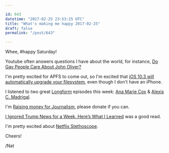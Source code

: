 ```yaml
---

id: 643
datetime: "2017-02-25 23:53:25 UTC"
title: "What's making me happy 2017-02-25"
draft: false
permalink: "/post/643"

---
```


Whee, #happy Saturday!


Youtube often answers questions I have about the world, for instance, [Do Gay People Care About John Oliver?](https://www.youtube.com/watch?v=IAFS1gwzTTs&feature=youtu.be)

I'm pretty excited for APFS to come out, so I'm excited that [iOS 10.3 will automatically upgrade your filesystem](https://arstechnica.com/apple/2017/01/ios-10-3-will-be-apples-first-update-to-convert-storage-to-apfs/), even though I don't have an iPhone.

I listened to two great [Longform](https://longform.org/podcast) episodes this week: [Ana Marie Cox](http://pca.st/ImDB) & [Alexis C. Madrigal](http://pca.st/zEgw).

I'm [Raising money for Journalism](https://writing.natwelch.com/post/642), please donate if you can.

[I Ignored Trump News for a Week. Here’s What I Learned](https://nyti.ms/2ludepa) was a good read.

I'm pretty excited about [Netflix Stethoscope](http://techblog.netflix.com/2017/02/introducing-netflix-stethoscope.html).

Cheers!

/Nat

